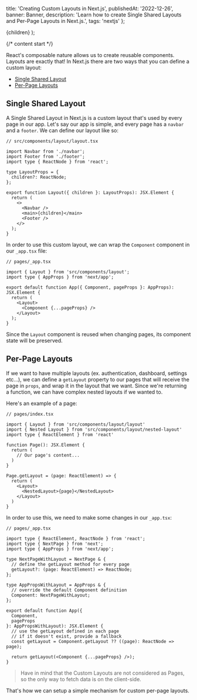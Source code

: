 
  title: 'Creating Custom Layouts in Next.js',
  publishedAt: '2022-12-26',
  banner: Banner,
  description:
    'Learn how to create Single Shared Layouts and Per-Page Layouts in Next.js.',
  tags: 'nextjs'
};


  <ContentLayout meta={meta}>{children}</ContentLayout>
);

{/* content start */}

React's composable nature allows us to create reusable components. Layouts are exactly that! In Next.js there are two ways that you can define a custom layout:

- [Single Shared Layout](#single-shared-layout)
- [Per-Page Layouts](#per-page-layouts)

## Single Shared Layout

A Single Shared Layout in Next.js is a custom layout that's used by every page in our app. Let's say our app is simple, and every page has a `navbar` and a `footer`. We can define our layout like so:

```tsx
// src/components/layout/layout.tsx

import Navbar from './navbar';
import Footer from './footer';
import type { ReactNode } from 'react';

type LayoutProps = {
  children?: ReactNode;
};

export function Layout({ children }: LayoutProps): JSX.Element {
  return (
    <>
      <Navbar />
      <main>{children}</main>
      <Footer />
    </>
  );
}
```

In order to use this custom layout, we can wrap the `Component` component in our `_app.tsx` file:

```tsx
// pages/_app.tsx

import { Layout } from 'src/components/layout';
import type { AppProps } from 'next/app';

export default function App({ Component, pageProps }: AppProps): JSX.Element {
  return (
    <Layout>
      <Component {...pageProps} />
    </Layout>
  );
}
```

Since the `Layout` component is reused when changing pages, its component state will be preserved.

## Per-Page Layouts

If we want to have multiple layouts (ex. authentication, dashboard, settings etc...), we can define a `getLayout` property to our pages that will receive the page in `props`, and wrap it in the layout that we want. Since we're returning a function, we can have complex nested layouts if we wanted to.

Here's an example of a page:

```tsx
// pages/index.tsx

import { Layout } from 'src/components/layout/layout'
import { Nested Layout } from 'src/components/layout/nested-layout'
import type { ReactElement } from 'react'

function Page(): JSX.Element {
  return (
    // Our page's content...
  )
}

Page.getLayout = (page: ReactElement) => {
  return (
    <Layout>
      <NestedLayout>{page}</NestedLayout>
    </Layout>
  )
}
```

In order to use this, we need to make some changes in our `_app.tsx`:

```tsx
// pages/_app.tsx

import type { ReactElement, ReactNode } from 'react';
import type { NextPage } from 'next';
import type { AppProps } from 'next/app';

type NextPageWithLayout = NextPage & {
  // define the getLayout method for every page
  getLayout?: (page: ReactElement) => ReactNode;
};

type AppPropsWithLayout = AppProps & {
  // override the default Component definition
  Component: NextPageWithLayout;
};

export default function App({
  Component,
  pageProps
}: AppPropsWithLayout): JSX.Element {
  // use the getLayout defined in each page
  // if it doesn't exist, provide a fallback
  const getLayout = Component.getLayout ?? ((page): ReactNode => page);

  return getLayout(<Component {...pageProps} />);
}
```

> Have in mind that the Custom Layouts are not considered as Pages, so the only way to fetch data is on the client-side.

That's how we can setup a simple mechanism for custom per-page layouts.
